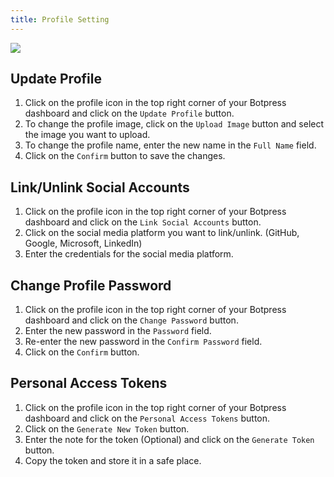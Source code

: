 ```yaml
---
title: Profile Setting
---
```


<img src="./assets/user-profile-options.png" />

## Update Profile

1. Click on the profile icon in the top right corner of your Botpress dashboard and click on the `Update Profile` button.
2. To change the profile image, click on the `Upload Image` button and select the image you want to upload.
3. To change the profile name, enter the new name in the `Full Name` field.
4. Click on the `Confirm` button to save the changes.

## Link/Unlink Social Accounts

1. Click on the profile icon in the top right corner of your Botpress dashboard and click on the `Link Social Accounts` button.
2. Click on the social media platform you want to link/unlink. (GitHub, Google, Microsoft, LinkedIn)
3. Enter the credentials for the social media platform.

## Change Profile Password

1. Click on the profile icon in the top right corner of your Botpress dashboard and click on the `Change Password` button.
2. Enter the new password in the `Password` field.
3. Re-enter the new password in the `Confirm Password` field.
4. Click on the `Confirm` button.

## Personal Access Tokens

1. Click on the profile icon in the top right corner of your Botpress dashboard and click on the `Personal Access Tokens` button.
2. Click on the `Generate New Token` button.
3. Enter the note for the token (Optional) and click on the `Generate Token` button.
4. Copy the token and store it in a safe place.
